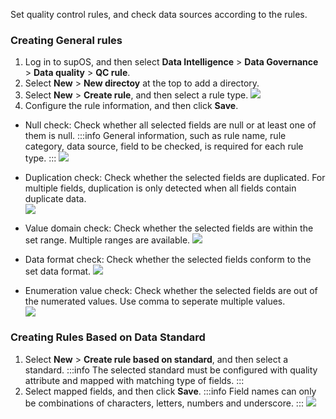 Set quality control rules, and check data sources according to the rules.

### Creating General rules
1. Log in to supOS, and then select **Data Intelligence** > **Data Governance** > **Data quality** > **QC rule**.
2. Select **New** > **New directoy** at the top to add a directory.
3. Select **New** > **Create rule**, and then select a rule type.
![](https://wordpressfreezonex.oss-accelerate.aliyuncs.com/supDAM/22.png)
4. Configure the rule information, and then click **Save**.
- Null check: Check whether all selected fields are null or at least one of them is null.
:::info
General information, such as rule name, rule category, data source, field to be checked, is required for each rule type.
:::
![](https://wordpressfreezonex.oss-accelerate.aliyuncs.com/supDAM/23.png)

- Duplication check: Check whether the selected fields are duplicated. For multiple fields, duplication is only detected when all fields contain duplicate data. <br/>
![](https://wordpressfreezonex.oss-accelerate.aliyuncs.com/supDAM/24.png)

- Value domain check: Check whether the selected fields are within the set range. Multiple ranges are available.
![](https://wordpressfreezonex.oss-accelerate.aliyuncs.com/supDAM/25.png)

- Data format check: Check whether the selected fields conform to the set data format.
![](https://wordpressfreezonex.oss-accelerate.aliyuncs.com/supDAM/26.png)

- Enumeration value check: Check whether the selected fields are out of the numerated values. Use comma to seperate multiple values.<br/>
![](https://wordpressfreezonex.oss-accelerate.aliyuncs.com/supDAM/27.png)

### Creating Rules Based on Data Standard

1. Select **New** > **Create rule based on standard**, and then select a standard.
:::info
The selected standard must be configured with quality attribute and mapped with matching type of fields.
:::
2. Select mapped fields, and then click **Save**.
:::info
Field names can only be combinations of characters, letters, numbers and underscore.
:::
![](https://wordpressfreezonex.oss-accelerate.aliyuncs.com/supDAM/23.png)
